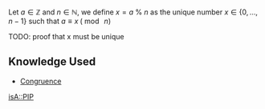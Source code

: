 Let <math display="inline">a \in \mathbb{Z}</math> and <math display="inline">n \in \mathbb{N}</math>, we define <math display="inline">x =a ~\%~ n</math> as the unique number <math display="inline">x \in \left\{ 0, \ldots, n-1 \right\}</math> such that <math display="inline">a  \equiv x \;(\bmod\; n)</math>

TODO: proof that x must be unique

== Knowledge Used ==

* [[Congruence]]
{{Knowledge Metadata|Modular Arithmetic|Definition}}
[[isA::PIP]]